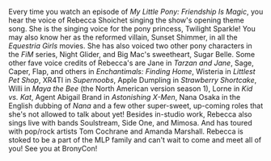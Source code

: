 Every time you watch an episode of _My Little Pony: Friendship Is Magic_, you hear the voice of Rebecca Shoichet singing the show's opening theme song. She is the singing voice for the pony princess, Twilight Sparkle! You may also know her as the reformed villain, Sunset Shimmer, in all the _Equestria Girls_ movies. She has also voiced two other pony characters in the _FiM_ series, Night Glider, and Big Mac's sweetheart, Sugar Belle. Some other fave voice credits of Rebecca's are Jane in _Tarzan and Jane_, Sage, Caper, Flap, and others in _Enchantimals: Finding Home_, Wisteria in _Littlest Pet Shop_, XR4TI in _Supernoobs_, Apple Dumpling in _Strawberry Shortcake_, Willi in _Maya the Bee_ (the North American version season 1), Lorne in _Kid vs. Kat_, Agent Abigail Brand in _Astonishing X-Men_, Nana Osaka in the English dubbing of _Nana_ and a few other super-sweet, up-coming roles that she's not allowed to talk about yet! Besides in-studio work, Rebecca also sings live with bands Soulstream, Side One, and Mimosa. And has toured with pop/rock artists Tom Cochrane and Amanda Marshall. Rebecca is stoked to be a part of the MLP family and can't wait to come and meet all of you! See you at BronyCon!
